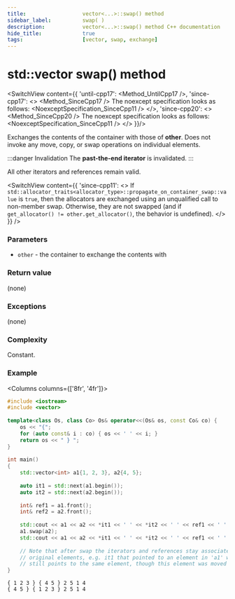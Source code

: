 ```yaml
---
title:					vector<...>::swap() method
sidebar_label:			swap( )
description:			vector<...>::swap() method C++ documentation
hide_title:				true
tags:					[vector, swap, exchange]
---
```



<!-- Terms -->

<!----------------- Codes ---------------------->

<!-- swap() -->

# std::vector swap() method


<SwitchView content={{
        'until-cpp17': <Method_UntilCpp17 />,
        'since-cpp17': <>
            <Method_SinceCpp17 />
            The noexcept specification looks as follows:
            <NoexceptSpecification_SinceCpp11 />
        </>,
        'since-cpp20': <>
            <Method_SinceCpp20 />
            The noexcept specification looks as follows:
            <NoexceptSpecification_SinceCpp11 />
        </>
    }}/>


Exchanges the contents of the container with those of **other**. Does not invoke any move, copy, or swap operations on individual elements.

:::danger Invalidation
The **past-the-end iterator** is invalidated.
:::

All other iterators and references remain valid.

<SwitchView content={{
    'since-cpp11': <>
        If <code>std::allocator_traits&lt;allocator_type&gt;::propagate_on_container_swap::value</code> is <code>true</code>,
        then the allocators are exchanged using an unqualified call to non-member swap. 
        Otherwise, they are not swapped (and if <code>get_allocator() != other.get_allocator()</code>, the behavior is <Tooltip title={Term_UndefinedBehaviour}>undefined</Tooltip>).
    </>
}} />

### Parameters

 - `other` - the container to exchange the contents with

### Return value

(none)

### Exceptions
(none)

### Complexity

Constant.

### Example

<Columns columns={['8fr', '4fr']}>
<div>

```cpp title='Main.cpp' showLineNumbers
#include <iostream>
#include <vector>
 
template<class Os, class Co> Os& operator<<(Os& os, const Co& co) {
    os << "{";
    for (auto const& i : co) { os << ' ' << i; }
    return os << " } ";
}
 
int main()
{
    std::vector<int> a1{1, 2, 3}, a2{4, 5};
 
    auto it1 = std::next(a1.begin());
    auto it2 = std::next(a2.begin());
 
    int& ref1 = a1.front();
    int& ref2 = a2.front();
 
    std::cout << a1 << a2 << *it1 << ' ' << *it2 << ' ' << ref1 << ' ' << ref2 << '\n';
    a1.swap(a2);
    std::cout << a1 << a2 << *it1 << ' ' << *it2 << ' ' << ref1 << ' ' << ref2 << '\n';
 
    // Note that after swap the iterators and references stay associated with their
    // original elements, e.g. it1 that pointed to an element in 'a1' with value 2
    // still points to the same element, though this element was moved into 'a2'.
}
```

</div>
<div>

```plaintext title="Possible output"
{ 1 2 3 } { 4 5 } 2 5 1 4
{ 4 5 } { 1 2 3 } 2 5 1 4
```

</div>
</Columns>
